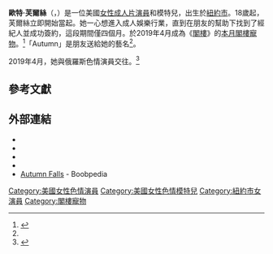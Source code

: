 {{noteTA
|G1=Show
|G2=Movie
}}
{{Adult bio
| name            = 歐特·芙爾絲<br>{{lang|en|Autumn Falls}}
| gender          = female
| image           = 
| caption         = 
| birth_name      = 
| birth           = {{birth date and age|2000|8|4}}
| location        = 美國[[紐約州|紐約州]][[紐約市|紐約市]]
| death_date      = 
| death_place     = 
| spouse          = 
| height          = {{height|ft=5|in=3|wiki=yes}}
| weight          = {{convert|57|kg|lb|abbr=on}}
| measurements    = 32D-26-34（D罩杯）<ref name="Penthouse" />
| eye color       = 棕色
| hair color      = 棕色
| ethnicity       = 
| alias           = 
| number of films = 154
| homepage        = https://myfancentro.com/autumnfallsx/aboutme
}}

'''歐特·芙爾絲'''（{{lang-en|Autumn Falls}}，{{bd|2000年|8月4日}}）是一位美國[[女性色情片演員|女性成人片演員]]和模特兒，出生於[[紐約市|紐約市]]。18歲起，芙爾絲立即開始當起{{le|視訊模特兒|Webcam model}}。她一心想進入成人娛樂行業，直到在朋友的幫助下找到了經紀人並成功簽約，這段期間僅四個月。於2019年4月成為《[[閣樓_(雜誌)|閣樓]]》的[[閣樓寵物列表|本月閣樓寵物]]。<ref name="Penthouse">{{cite web|url=https://penthousemagazine.com/pets/autumn-falls/|title=Penthouse Pet of the Month Autumn Falls|work=Penthouse|accessdate=2020-11-20|archive-date=2020-07-26|archive-url=https://web.archive.org/web/20200726201754/https://penthousemagazine.com/pets/autumn-falls/|dead-url=no}}</ref>「Autumn」是朋友送給她的藝名<ref name="Penthouse" />。

2019年4月，她與俄羅斯色情演員{{le|馬庫斯·杜普里|Markus Dupree}}交往。<ref>{{Cite web|title=Meet Porn's New It Couple #NewCoupleAlert @MarkusDupree @autumnfallsxoxo|url=https://mikesouth.com/porn-stars/meet-porns-new-it-couple-newcouplealert-markusdupree-autumnfallsxoxo-46689/|last=Sekhmet|date=2019-04-29|website=Mike South|language=en-US|access-date=2020-05-04|archive-date=2020-02-16|archive-url=https://web.archive.org/web/20200216210134/http://mikesouth.com/porn-stars/meet-porns-new-it-couple-newcouplealert-markusdupree-autumnfallsxoxo-46689/|dead-url=no}}</ref>

== 參考文獻 ==
{{Reflist|30em}}

== 外部連結 ==
{{Commons category|Autumn Falls}}
{{portal|色情}}
* {{official website|https://myfancentro.com/autumnfallsx/aboutme}}
* {{IMDb name|10244050}}
* {{iafd name|id=autumnfalls|gender=female}}
* {{afdb name|id=79875|gender=female}}
* [https://www.boobpedia.com/boobs/Autumn_Falls Autumn Falls] {{Wayback|url=https://www.boobpedia.com/boobs/Autumn_Falls |date=20201111200155 }} - Boobpedia

{{Authority control}}
{{DEFAULTSORT:Falls, Autumn}}
[[Category:美國女性色情演員|Category:美國女性色情演員]]
[[Category:美國女性色情模特兒|Category:美國女性色情模特兒]]
[[Category:紐約市女演員|Category:紐約市女演員]]
[[Category:閣樓寵物|Category:閣樓寵物]]